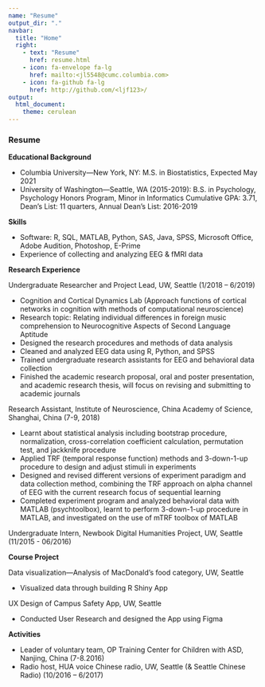 ```yaml
---
name: "Resume"
output_dir: "."
navbar:
  title: "Home"
  right:
    - text: "Resume"
      href: resume.html
    - icon: fa-envelope fa-lg
      href: mailto:<jl5548@cumc.columbia.com>
    - icon: fa-github fa-lg
      href: http://github.com/<ljf123>/
output:
  html_document:
    theme: cerulean
---
```


### Resume


__Educational Background__

* Columbia University—New York, NY: M.S. in Biostatistics, Expected May 2021
* University of Washington—Seattle, WA (2015-2019):
B.S. in Psychology, Psychology Honors Program, Minor in Informatics
Cumulative GPA: 3.71, Dean’s List: 11 quarters, Annual Dean’s List: 2016-2019

__Skills__

*	Software: R, SQL, MATLAB, Python, SAS, Java, SPSS, Microsoft Office, Adobe Audition, Photoshop, E-Prime
*	Experience of collecting and analyzing EEG & fMRI data

__Research Experience__

Undergraduate Researcher and Project Lead, UW, Seattle (1/2018 – 6/2019)

*	Cognition and Cortical Dynamics Lab (Approach functions of cortical networks in cognition with methods of computational neuroscience)
*	Research topic: Relating individual differences in foreign music comprehension to Neurocognitive Aspects of Second Language Aptitude
*	Designed the research procedures and methods of data analysis 
*	Cleaned and analyzed EEG data using R, Python, and SPSS
*	Trained undergraduate research assistants for EEG and behavioral data collection
*	Finished the academic research proposal, oral and poster presentation, and academic research thesis, will focus on revising and submitting to academic journals

Research Assistant, Institute of Neuroscience, China Academy of Science, Shanghai, China (7-9, 2018)

*	Learnt about statistical analysis including bootstrap procedure, normalization, cross-correlation coefficient calculation, permutation test, and jackknife procedure 
*	Applied TRF (temporal response function) methods and 3-down-1-up procedure to design and adjust stimuli in experiments 
*	Designed and revised different versions of experiment paradigm and data collection method, combining the TRF approach on alpha channel of EEG with the current research focus of sequential learning
*	Completed experiment program and analyzed behavioral data with MATLAB (psychtoolbox), learnt to perform 3-down-1-up procedure in MATLAB, and investigated on the use of mTRF toolbox of MATLAB 

Undergraduate Intern, Newbook Digital Humanities Project, UW, Seattle (11/2015 - 06/2016)

__Course Project__

Data visualization—Analysis of MacDonald’s food category, UW, Seattle

*	Visualized data through building R Shiny App 

UX Design of Campus Safety App, UW, Seattle

*	Conducted User Research and designed the App using Figma

__Activities__

* Leader of voluntary team, OP Training Center for Children with ASD, Nanjing, China (7-8.2016)
* Radio host, HUA voice Chinese radio, UW, Seattle (& Seattle Chinese Radio) 	 (10/2016 – 6/2017)

